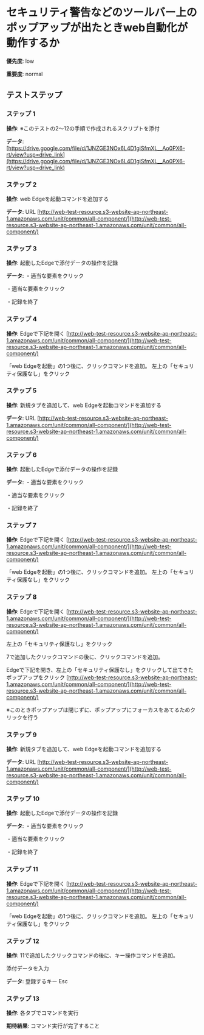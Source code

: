 # セキュリティ警告などのツールバー上のポップアップが出たときweb自動化が動作するか

**優先度**: low

**重要度**: normal

## テストステップ

### ステップ 1

**操作**: ※このテストの2～12の手順で作成されるスクリプトを添付

**データ**: [https://drive.google.com/file/d/1JNZGE3NOx6L4D1giSfmXL__Ao0PX6-rt/view?usp=drive_link](https://drive.google.com/file/d/1JNZGE3NOx6L4D1giSfmXL__Ao0PX6-rt/view?usp=drive_link)

### ステップ 2

**操作**: web Edgeを起動コマンドを追加する

**データ**: URL
[http://web-test-resource.s3-website-ap-northeast-1.amazonaws.com/unit/common/all-component/](http://web-test-resource.s3-website-ap-northeast-1.amazonaws.com/unit/common/all-component/)

### ステップ 3

**操作**: 起動したEdgeで添付データの操作を記録

**データ**: ・適当な要素をクリック

・適当な要素をクリック

・記録を終了

### ステップ 4

**操作**: Edgeで下記を開く
[http://web-test-resource.s3-website-ap-northeast-1.amazonaws.com/unit/common/all-component/](http://web-test-resource.s3-website-ap-northeast-1.amazonaws.com/unit/common/all-component/)

「web Edgeを起動」の1つ後に、クリックコマンドを追加。
左上の「セキュリティ保護なし」をクリック

### ステップ 5

**操作**: 新規タブを追加して、web Edgeを起動コマンドを追加する

**データ**: URL
[http://web-test-resource.s3-website-ap-northeast-1.amazonaws.com/unit/common/all-component/](http://web-test-resource.s3-website-ap-northeast-1.amazonaws.com/unit/common/all-component/)

### ステップ 6

**操作**: 起動したEdgeで添付データの操作を記録

**データ**: ・適当な要素をクリック

・適当な要素をクリック

・記録を終了

### ステップ 7

**操作**: Edgeで下記を開く
[http://web-test-resource.s3-website-ap-northeast-1.amazonaws.com/unit/common/all-component/](http://web-test-resource.s3-website-ap-northeast-1.amazonaws.com/unit/common/all-component/)

「web Edgeを起動」の1つ後に、クリックコマンドを追加。
左上の「セキュリティ保護なし」をクリック

### ステップ 8

**操作**: Edgeで下記を開く
[http://web-test-resource.s3-website-ap-northeast-1.amazonaws.com/unit/common/all-component/](http://web-test-resource.s3-website-ap-northeast-1.amazonaws.com/unit/common/all-component/)

左上の「セキュリティ保護なし」をクリック

7で追加したクリックコマンドの後に、クリックコマンドを追加。

Edgeで下記を開き、左上の「セキュリティ保護なし」をクリックして出てきたポップアップをクリック
[http://web-test-resource.s3-website-ap-northeast-1.amazonaws.com/unit/common/all-component/](http://web-test-resource.s3-website-ap-northeast-1.amazonaws.com/unit/common/all-component/)

※このときポップアップは閉じずに、ポップアップにフォーカスをあてるためクリックを行う

### ステップ 9

**操作**: 新規タブを追加して、web Edgeを起動コマンドを追加する

**データ**: URL
[http://web-test-resource.s3-website-ap-northeast-1.amazonaws.com/unit/common/all-component/](http://web-test-resource.s3-website-ap-northeast-1.amazonaws.com/unit/common/all-component/)

### ステップ 10

**操作**: 起動したEdgeで添付データの操作を記録

**データ**: ・適当な要素をクリック

・適当な要素をクリック

・記録を終了

### ステップ 11

**操作**: Edgeで下記を開く
[http://web-test-resource.s3-website-ap-northeast-1.amazonaws.com/unit/common/all-component/](http://web-test-resource.s3-website-ap-northeast-1.amazonaws.com/unit/common/all-component/)

「web Edgeを起動」の1つ後に、クリックコマンドを追加。
左上の「セキュリティ保護なし」をクリック

### ステップ 12

**操作**: 11で追加したクリックコマンドの後に、キー操作コマンドを追加。

添付データを入力

**データ**: 登録するキー
Esc

### ステップ 13

**操作**: 各タブでコマンドを実行

**期待結果**:
コマンド実行が完了すること

